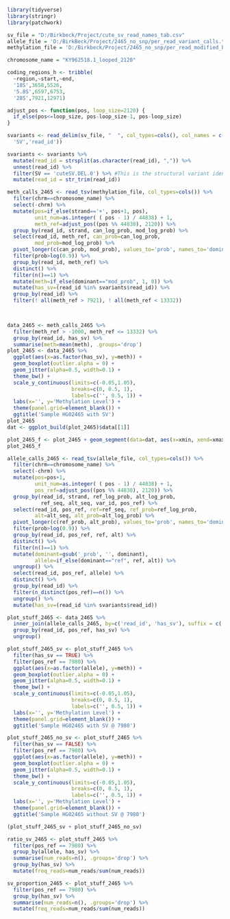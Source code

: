 ```{r}
library(tidyverse)
library(stringr)
library(patchwork)

sv_file = "D:/Birkbeck/Project/cute_sv_read_names_tab.csv"
allele_file = 'D:/BirkBeck/Project/2465_no_snp/per_read_variant_calls.txt'
methylation_file = 'D:/Birkbeck/Project/2465_no_snp/per_read_modified_base_calls.txt'

chromosome_name = "KY962518.1_looped_2120"

coding_regions_h <- tribble(
  ~region,~start,~end,
  '18S',3658,5526,
  '5.8S',6597,6753,
  '28S',7921,12971)

adjust_pos <- function(pos, loop_size=2120) {
  if_else(pos<=loop_size, pos-loop_size-1, pos-loop_size)
}
```

```{r}
svariants <- read_delim(sv_file, "  ", col_types=cols(), col_names = c(
  'SV','read_id'))

svariants <- svariants %>%
  mutate(read_id = strsplit(as.character(read_id), ",")) %>%
  unnest(read_id) %>%
  filter(SV == 'cuteSV.DEL.0') %>% #This is the structural variant identified in the pre-print by Hori et al.
  mutate(read_id = str_trim(read_id))
```

```{r}
meth_calls_2465 <- read_tsv(methylation_file, col_types=cols()) %>%
  filter(chrm==chromosome_name) %>%
  select(-chrm) %>%
  mutate(pos=if_else(strand=='+', pos+1, pos),
         unit_num=as.integer( ( pos - 1) / 44838) + 1,
         meth_ref=adjust_pos((pos %% 44838), 2120)) %>%
  group_by(read_id, strand, can_log_prob, mod_log_prob) %>%
  select(read_id, meth_ref, can_prob=can_log_prob,
         mod_prob=mod_log_prob) %>%
  pivot_longer(c(can_prob, mod_prob), values_to='prob', names_to='dominant') %>%
  filter(prob>log(0.9)) %>%
  group_by(read_id, meth_ref) %>%
  distinct() %>%
  filter(n()==1) %>%
  mutate(meth=if_else(dominant=="mod_prob", 1, 0)) %>%
  mutate(has_sv=(read_id %in% svariants$read_id)) %>%
  group_by(read_id) %>%
  filter(! all(meth_ref > 7921), ! all(meth_ref < 13332))

  
```

```{r}
data_2465 <- meth_calls_2465 %>%
  filter(meth_ref > -1000, meth_ref <= 13332) %>%
  group_by(read_id, has_sv) %>%
  summarise(meth=mean(meth), .groups='drop')
plot_2465 <- data_2465 %>%
  ggplot(aes(x=as.factor(has_sv), y=meth)) +
  geom_boxplot(outlier.alpha = 0) +
  geom_jitter(alpha=0.5, width=0.1) +
  theme_bw() +
  scale_y_continuous(limits=c(-0.05,1.05),
                     breaks=c(0, 0.5, 1),
                     labels=c('', 0.5, 1)) +
  labs(x='', y='Methylation Level') +
  theme(panel.grid=element_blank()) +
  ggtitle('Sample HG02465 with SV')
plot_2465
dat <- ggplot_build(plot_2465)$data[[1]]

plot_2465_f <- plot_2465 + geom_segment(data=dat, aes(x=xmin, xend=xmax, y=middle, yend=middle), colour="red", size=2)
plot_2465_f
```

```{r}
allele_calls_2465 <- read_tsv(allele_file, col_types=cols()) %>%
  filter(chrm==chromosome_name) %>%
  select(-chrm) %>%
  mutate(pos=pos+1,
         unit_num=as.integer( ( pos - 1) / 44838) + 1,
         pos_ref=adjust_pos((pos %% 44838), 2120)) %>%
  group_by(read_id, strand, ref_log_prob, alt_log_prob,
           ref_seq, alt_seq, var_id, pos_ref) %>%
  select(read_id, pos_ref, ref=ref_seq, ref_prob=ref_log_prob,
         alt=alt_seq, alt_prob=alt_log_prob) %>%
  pivot_longer(c(ref_prob, alt_prob), values_to='prob', names_to='dominant') %>%
  filter(prob>log(0.9)) %>%
  group_by(read_id, pos_ref, ref, alt) %>%
  distinct() %>%
  filter(n()==1) %>%
  mutate(dominant=gsub('_prob', '', dominant),
         allele=if_else(dominant=="ref", ref, alt)) %>%
  ungroup() %>%
  select(read_id, pos_ref, allele) %>%
  distinct() %>%
  group_by(read_id) %>%
  filter(n_distinct(pos_ref)==n()) %>%
  ungroup() %>%
  mutate(has_sv=(read_id %in% svariants$read_id))

```

```{r}
plot_stuff_2465 <- data_2465 %>%
  inner_join(allele_calls_2465, by=c('read_id', 'has_sv'), suffix = c('_variant','_methylation')) %>%
  group_by(read_id, pos_ref, has_sv) %>%
  ungroup()
```

```{r}
plot_stuff_2465_sv <- plot_stuff_2465 %>%
  filter(has_sv == TRUE) %>%
  filter(pos_ref == 7980) %>%
  ggplot(aes(x=as.factor(allele), y=meth)) +
  geom_boxplot(outlier.alpha = 0) +
  geom_jitter(alpha=0.5, width=0.1) +
  theme_bw() +
  scale_y_continuous(limits=c(-0.05,1.05),
                     breaks=c(0, 0.5, 1),
                     labels=c('', 0.5, 1)) +
  labs(x='', y='Methylation Level') +
  theme(panel.grid=element_blank()) +
  ggtitle('Sample HG02465 with SV @ 7980')

```

```{r}
plot_stuff_2465_no_sv <- plot_stuff_2465 %>%
  filter(has_sv == FALSE) %>%
  filter(pos_ref == 7980) %>%
  ggplot(aes(x=as.factor(allele), y=meth)) +
  geom_boxplot(outlier.alpha = 0) +
  geom_jitter(alpha=0.5, width=0.1) +
  theme_bw() +
  scale_y_continuous(limits=c(-0.05,1.05),
                     breaks=c(0, 0.5, 1),
                     labels=c('', 0.5, 1)) +
  labs(x='', y='Methylation Level') +
  theme(panel.grid=element_blank()) +
  ggtitle('Sample HG02465 without SV @ 7980')

(plot_stuff_2465_sv + plot_stuff_2465_no_sv)
```

```{r}
ratio_sv_2465 <- plot_stuff_2465 %>%
  filter(pos_ref == 7980) %>% 
  group_by(allele, has_sv) %>%
  summarise(num_reads=n(), .groups='drop') %>%
  group_by(has_sv) %>%
  mutate(freq_reads=num_reads/sum(num_reads))
```

```{r}
sv_proportion_2465 <- plot_stuff_2465 %>%
  filter(pos_ref == 7980) %>% 
  group_by(has_sv) %>%
  summarise(num_reads=n(), .groups='drop') %>%
  mutate(freq_reads=num_reads/sum(num_reads))
```